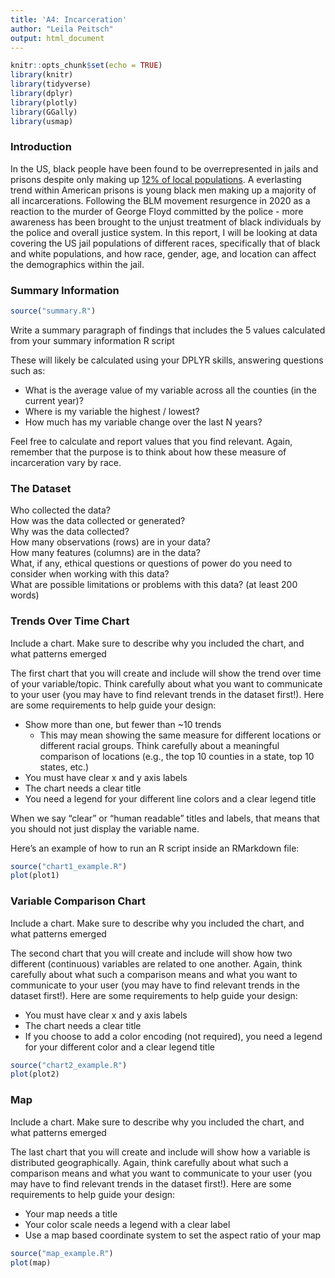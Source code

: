 ```yaml
---
title: 'A4: Incarceration'
author: "Leila Peitsch"
output: html_document
---
```

```r
knitr::opts_chunk$set(echo = TRUE)
library(knitr)
library(tidyverse)
library(dplyr)
library(plotly)
library(GGally)
library(usmap)
```

### Introduction

In the US, black people have been found to be overrepresented in jails and
prisons despite only making up [12% of local populations](https://www.pewtrusts.org/en/research-and-analysis/issue-briefs/2023/05/racial-disparities-persist-in-many-us-jails). 
A everlasting trend within American prisons is young black men making up a 
majority of all incarcerations. Following the BLM movement resurgence in 2020 as
a reaction to the murder of George Floyd committed by the police - more
awareness has been brought to the unjust treatment of black individuals by
the police and overall justice system. In this report, I will be looking at data
covering the US jail populations of different races, specifically that of black
and white populations, and how race, gender, age, and location can affect the
demographics within the jail.

### Summary Information

```r
source("summary.R")
```

Write a summary paragraph of findings that includes the 5 values calculated from your summary information R script

These will likely be calculated using your DPLYR skills, answering questions such as: 

- What is the average value of my variable across all the counties (in the current year)?
- Where is my variable the highest / lowest?
- How much has my variable change over the last N years?

Feel free to calculate and report values that you find relevant. Again, remember that the purpose is to think about how these measure of incarceration vary by race.

### The Dataset

Who collected the data?  
How was the data collected or generated?  
Why was the data collected?  
How many observations (rows) are in your data?  
How many features (columns) are in the data?  
What, if any, ethical questions or questions of power do you need to consider when working with this data?  
What are possible limitations or problems with this data?   (at least 200 words)


### Trends Over Time Chart

Include a chart. Make sure to describe why you included the chart, and what patterns emerged

The first chart that you will create and include will show the trend over time of your variable/topic. Think carefully about what you want to communicate to your user (you may have to find relevant trends in the dataset first!). Here are some requirements to help guide your design:

- Show more than one, but fewer than ~10 trends
  - This may mean showing the same measure for different locations or different racial groups. Think carefully about a meaningful comparison of locations (e.g., the top 10 counties in a state, top 10 states, etc.)
- You must have clear x and y axis labels
- The chart needs a clear title
- You need a legend for your different line colors and a clear legend title

When we say "clear" or "human readable" titles and labels, that means that you should not just display the variable name.

Here's an example of how to run an R script inside an RMarkdown file:

```r
source("chart1_example.R")
plot(plot1)
```

### Variable Comparison Chart

Include a chart. Make sure to describe why you included the chart, and what patterns emerged

The second chart that you will create and include will show how two different (continuous) variables are related to one another. Again, think carefully about what such a comparison means and what you want to communicate to your user (you may have to find relevant trends in the dataset first!). Here are some requirements to help guide your design:

- You must have clear x and y axis labels
- The chart needs a clear title
- If you choose to add a color encoding (not required), you need a legend for your different color and a clear legend title

```r
source("chart2_example.R")
plot(plot2)
```

### Map

Include a chart. Make sure to describe why you included the chart, and what patterns emerged

The last chart that you will create and include will show how a variable is distributed geographically. Again, think carefully about what such a comparison means and what you want to communicate to your user (you may have to find relevant trends in the dataset first!). Here are some requirements to help guide your design:

- Your map needs a title
- Your color scale needs a legend with a clear label
- Use a map based coordinate system to set the aspect ratio of your map

```r
source("map_example.R")
plot(map)
```
